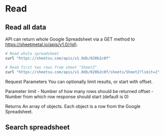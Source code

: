 
# Read 
## Read all data
API can return whole Google Spreadsheet via a GET method to https://sheetmetal.io/apis/v1.0/{id}.

```sh
# Read whole spreadsheet
curl "https://sheetsu.com/apis/v1.0db/020b2c0f"

# Read first two rows from sheet "Sheet2"
curl "https://sheetsu.com/apis/v1.0db/020b2c0f/sheets/Sheet2?limit=2"

```

Request Parameters
You can optionally limit results, or start with offset.

Parameter
limit -	Number of how many rows should be returned
offset - Number from which row response should start (default is 0)

Returns
An array of objects. Each object is a row from the Google Spreadsheet.

## Search spreadsheet